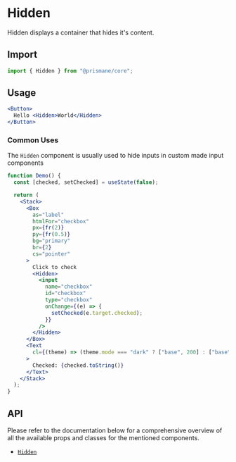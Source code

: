 # Hidden

Hidden displays a container that hides it's content.

## Import

```js
import { Hidden } from "@prismane/core";
```

## Usage

```jsx
<Button>
  Hello <Hidden>World</Hidden>
</Button>
```

### Common Uses

The `Hidden` component is usually used to hide inputs in custom made input components

```jsx
function Demo() {
  const [checked, setChecked] = useState(false);

  return (
    <Stack>
      <Box
        as="label"
        htmlFor="checkbox"
        px={fr(2)}
        py={fr(0.5)}
        bg="primary"
        br={2}
        cs="pointer"
      >
        Click to check
        <Hidden>
          <input
            name="checkbox"
            id="checkbox"
            type="checkbox"
            onChange={(e) => {
              setChecked(e.target.checked);
            }}
          />
        </Hidden>
      </Box>
      <Text
        cl={(theme) => (theme.mode === "dark" ? ["base", 200] : ["base", 700])}
      >
        Checked: {checked.toString()}
      </Text>
    </Stack>
  );
}
```

## API

Please refer to the documentation below for a comprehensive overview of all the available props and classes for the mentioned components.

- [`Hidden`](/docs/components-api/hidden-api)
